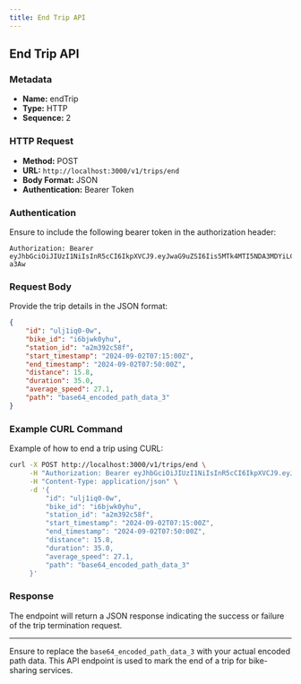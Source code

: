 ```yaml
---
title: End Trip API
---
```


## End Trip API

### Metadata

- **Name:** endTrip
- **Type:** HTTP
- **Sequence:** 2

### HTTP Request

- **Method:** POST
- **URL:** `http://localhost:3000/v1/trips/end`
- **Body Format:** JSON
- **Authentication:** Bearer Token

### Authentication

Ensure to include the following bearer token in the authorization header:

```plaintext
Authorization: Bearer eyJhbGciOiJIUzI1NiIsInR5cCI6IkpXVCJ9.eyJwaG9uZSI6Iis5MTk4MTI5NDA3MDYiLCJ1aWQiOiI1Z2VhcGdhcHhzIn0.yNyKfoOQouzSNDwp_5rJ9CAEMVJo5uqueJHNpG-a3Aw
```

### Request Body

Provide the trip details in the JSON format:

```json
{
    "id": "ulj1iq0-0w",
    "bike_id": "i6bjwk0yhu",
    "station_id": "a2m392c58f",
    "start_timestamp": "2024-09-02T07:15:00Z",
    "end_timestamp": "2024-09-02T07:50:00Z",
    "distance": 15.8,
    "duration": 35.0,
    "average_speed": 27.1,
    "path": "base64_encoded_path_data_3"
}
```

### Example CURL Command

Example of how to end a trip using CURL:

```bash
curl -X POST http://localhost:3000/v1/trips/end \
     -H "Authorization: Bearer eyJhbGciOiJIUzI1NiIsInR5cCI6IkpXVCJ9.eyJwaG9uZSI6Iis5MTk4MTI5NDA3MDYiLCJ1aWQiOiI1Z2VhcGdhcHhzIn0.yNyKfoOQouzSNDwp_5rJ9CAEMVJo5uqueJHNpG-a3Aw" \
     -H "Content-Type: application/json" \
     -d '{
         "id": "ulj1iq0-0w",
         "bike_id": "i6bjwk0yhu",
         "station_id": "a2m392c58f",
         "start_timestamp": "2024-09-02T07:15:00Z",
         "end_timestamp": "2024-09-02T07:50:00Z",
         "distance": 15.8,
         "duration": 35.0,
         "average_speed": 27.1,
         "path": "base64_encoded_path_data_3"
     }'
```

### Response

The endpoint will return a JSON response indicating the success or failure of the trip termination request. 

---

Ensure to replace the `base64_encoded_path_data_3` with your actual encoded path data. This API endpoint is used to mark the end of a trip for bike-sharing services.